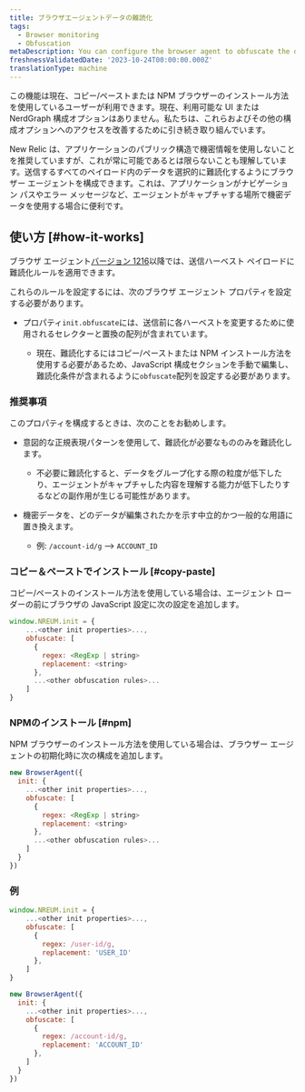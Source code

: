 ```yaml
---
title: ブラウザエージェントデータの難読化
tags:
  - Browser monitoring
  - Obfuscation
metaDescription: You can configure the browser agent to obfuscate the data it sends.
freshnessValidatedDate: '2023-10-24T00:00:00.000Z'
translationType: machine
---
```


<Callout variant="important">
  この機能は現在、コピー/ペーストまたは NPM ブラウザーのインストール方法を使用しているユーザーが利用できます。現在、利用可能な UI または NerdGraph 構成オプションはありません。私たちは、これらおよびその他の構成オプションへのアクセスを改善するために引き続き取り組んでいます。
</Callout>

New Relic は、アプリケーションのパブリック構造で機密情報を使用しないことを推奨していますが、これが常に可能であるとは限らないことも理解しています。送信するすべてのペイロード内のデータを選択的に難読化するようにブラウザー エージェントを構成できます。これは、アプリケーションがナビゲーション パスやエラー メッセージなど、エージェントがキャプチャする場所で機密データを使用する場合に便利です。

## 使い方 [#how-it-works]

ブラウザ エージェント[バージョン 1216](/docs/release-notes/new-relic-browser-release-notes/browser-agent-release-notes)以降では、送信ハーベスト ペイロードに難読化ルールを適用できます。

これらのルールを設定するには、次のブラウザ エージェント プロパティを設定する必要があります。

* プロパティ`init.obfuscate`には、送信前に各ハーベストを変更するために使用されるセレクターと置換の配列が含まれています。

  * 現在、難読化するにはコピー/ペーストまたは NPM インストール方法を使用する必要があるため、JavaScript 構成セクションを手動で編集し、難読化条件が含まれるように`obfuscate`配列を設定する必要があります。

### 推奨事項

このプロパティを構成するときは、次のことをお勧めします。

* 意図的な正規表現パターンを使用して、難読化が必要なもののみを難読化します。

  * 不必要に難読化すると、データをグループ化する際の粒度が低下したり、エージェントがキャプチャした内容を理解する能力が低下したりするなどの副作用が生じる可能性があります。

* 機密データを、どのデータが編集されたかを示す中立的かつ一般的な用語に置き換えます。

  * 例: `/account-id/g` --> `ACCOUNT_ID`

### コピー＆ペーストでインストール [#copy-paste]

コピー/ペーストのインストール方法を使用している場合は、エージェント ローダーの前にブラウザの JavaScript 設定に次の設定を追加します。

```js
window.NREUM.init = {
    ...<other init properties>...,
    obfuscate: [
      {
        regex: <RegExp | string>
        replacement: <string>
      },
      ...<other obfuscation rules>...
    ]
}
```

### NPMのインストール [#npm]

NPM ブラウザーのインストール方法を使用している場合は、ブラウザー エージェントの初期化時に次の構成を追加します。

```js
new BrowserAgent({ 
  init: {
    ...<other init properties>...,
    obfuscate: [
      {
        regex: <RegExp | string>
        replacement: <string>
      },
      ...<other obfuscation rules>...
    ]
  }
})
```

### 例

```js
window.NREUM.init = {
    ...<other init properties>...,
    obfuscate: [
      {
        regex: /user-id/g,
        replacement: 'USER_ID'
      },
    ]
}
```

```js
new BrowserAgent({ 
  init: {
    ...<other init properties>...,
    obfuscate: [
      {
        regex: /account-id/g,
        replacement: 'ACCOUNT_ID'
      },
    ]
  }
})
```
